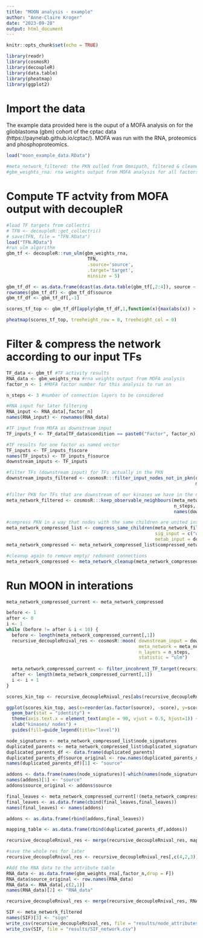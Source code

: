 ```yaml
---
title: "MOON analysis - example"
author: "Anne-Claire Kroger"
date: "2023-09-28"
output: html_document
---
```


```r
knitr::opts_chunk$set(echo = TRUE)

library(readr)
library(cosmosR)
library(decoupleR)
library(data.table)
library(pheatmap)
library(ggplot2)

```

# Import the data

The example data provided here is the ouput of a MOFA analysis on for the glioblastoma (gbm) cohort of the cptac data (https://paynelab.github.io/cptac/). MOFA was run with the RNA, proteomics and phosphoproteomics.

```r
load("moon_example_data.RData")

#meta_network_filtered: the PKN oulled from Omnipath, filtered & cleaned
#gbm_weights_rna: rna weights output from MOFA analysis for all factors retrieved with the "get_weights" function

```

# Compute TF actvity from MOFA output with decoupleR
```r
#load TF targets from collectri
# TFN <- decoupleR::get_collectri()
# save(TFN, file = "TFN.RData")
load("TFN.RData")
#run ulm algorithm
gbm_tf <- decoupleR::run_ulm(gbm_weights_rna, 
                              TFN, 
                              .source='source', 
                              .target='target', 
                              minsize = 5) 
```

```r
gbm_tf_df <- as.data.frame(dcast(as.data.table(gbm_tf[,2:4]), source ~ condition, value.var = "score"))
rownames(gbm_tf_df) <- gbm_tf_df$source
gbm_tf_df <- gbm_tf_df[,-1]

scores_tf_top <- gbm_tf_df[apply(gbm_tf_df,1,function(x){max(abs(x)) > 7}),]

pheatmap(scores_tf_top, treeheight_row = 0, treeheight_col = 0)
```


# Filter & compress the network according to our input TFs
```r
TF_data <- gbm_tf #TF activity results
RNA_data <- gbm_weights_rna #rna weights output from MOFA analysis 
factor_n <- 1 #MOFA factor number for this analysis to run on 

n_steps <- 3 #number of connection layers to be considered

#RNA input for later filtering
RNA_input <- RNA_data[,factor_n]
names(RNA_input) <- rownames(RNA_data)

#TF input from MOFA as downstream input
TF_inputs_f <- TF_data[TF_data$condition == paste0("Factor", factor_n),]

#TF results for one factor as named vector
TF_inputs <- TF_inputs_f$score
names(TF_inputs) <- TF_inputs_f$source
downstream_inputs <- TF_inputs

#filter TFs (downstream input) for TFs actually in the PKN
downstream_inputs_filtered <- cosmosR:::filter_input_nodes_not_in_pkn(downstream_inputs, 
                                                                      meta_network_filtered)

#filter PKN for TFs that are downstream of our kinases we have in the network 
meta_network_filtered <- cosmosR:::keep_observable_neighbours(meta_network_filtered, 
                                                              n_steps, 
                                                              names(downstream_inputs_filtered))

#compress PKN in a way that nodes with the same children are united into one node (names get merges with "_")
meta_network_compressed_list <- compress_same_children(meta_network_filtered, 
                                                       sig_input = c("wig"=""), #give it an empty name vector
                                                       metab_input = downstream_inputs_filtered)
meta_network_compressed <- meta_network_compressed_list$compressed_network

#cleanup again to remove empty/ redunant connections
meta_network_compressed <- meta_network_cleanup(meta_network_compressed)

```

# Run MOON in interations
```r
meta_network_compressed_current <- meta_network_compressed

before <- 1
after <- 0
i <- 1
while (before != after & i < 10) {
  before <- length(meta_network_compressed_current[,1])
  recursive_decoupleRnival_res <- cosmosR::moon( downstream_input = downstream_inputs_filtered, 
                                                 meta_network = meta_network_compressed_current, 
                                                 n_layers = n_steps, 
                                                 statistic = "ulm") 
  
  meta_network_compressed_current <- filter_incohrent_TF_target(recursive_decoupleRnival_res, TFN, meta_network_compressed_current, RNA_input)
  after <- length(meta_network_compressed_current[,1])
  i <- i + 1
}

```
```r
scores_kin_top <- recursive_decoupleRnival_res[abs(recursive_decoupleRnival_res$score) > 4 & recursive_decoupleRnival_res$level != 0,]

ggplot(scores_kin_top, aes(x=reorder(as.factor(source), -score), y=score, fill= as.factor(level))) +
  geom_bar(stat = "identity") +
  theme(axis.text.x = element_text(angle = 90, vjust = 0.5, hjust=1)) +
  xlab("kinases/ nodes") +
  guides(fill=guide_legend(title="level"))

```

```r
node_signatures <- meta_network_compressed_list$node_signatures
duplicated_parents <- meta_network_compressed_list$duplicated_signatures
duplicated_parents_df <- data.frame(duplicated_parents)
duplicated_parents_df$source_original <- row.names(duplicated_parents_df)
names(duplicated_parents_df)[1] <- "source"

addons <- data.frame(names(node_signatures)[-which(names(node_signatures) %in% duplicated_parents_df$source_original)]) 
names(addons)[1] <- "source"
addons$source_original <- addons$source

final_leaves <- meta_network_compressed_current[!(meta_network_compressed_current$target %in% meta_network_compressed_current$source),"target"]
final_leaves <- as.data.frame(cbind(final_leaves,final_leaves))
names(final_leaves) <- names(addons)

addons <- as.data.frame(rbind(addons,final_leaves))

mapping_table <- as.data.frame(rbind(duplicated_parents_df,addons))

recursive_decoupleRnival_res <- merge(recursive_decoupleRnival_res, mapping_table, by = "source")

#save the whole res for later
recursive_decoupleRnival_res <- recursive_decoupleRnival_res[,c(4,2,3)]

#Add the RNA data to the attribute table
RNA_data <- as.data.frame(gbm_weights_rna[,factor_n,drop = F])
RNA_data$source_original <- row.names(RNA_data)
RNA_data <- RNA_data[,c(2,1)]
names(RNA_data)[2] <- "RNA_data"

recursive_decoupleRnival_res <- merge(recursive_decoupleRnival_res, RNA_data, by = "source_original",all.x = T)

```

```r
SIF <- meta_network_filtered
names(SIF)[3] <- "sign"
write_csv(recursive_decoupleRnival_res, file = "results/node_attributes.csv")
write_csv(SIF, file = "results/SIF_network.csv")

```


